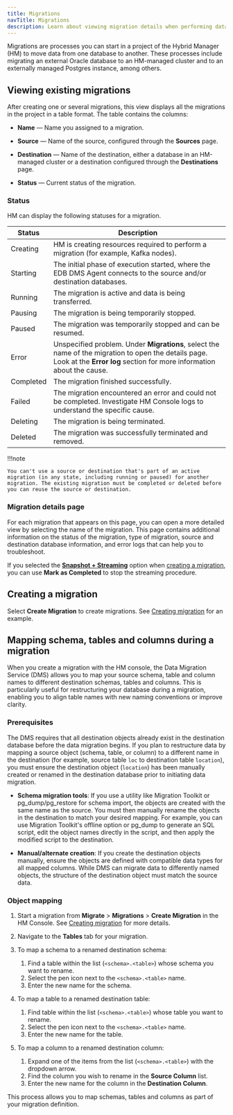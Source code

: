 ```yaml
---
title: Migrations
navTitle: Migrations
description: Learn about viewing migration details when performing database migrations to Hybrid Manager.
---
```


Migrations are processes you can start in a project of the Hybrid Manager (HM) to move data from one database to another. These processes include migrating an external Oracle database to an HM-managed cluster and to an externally managed Postgres instance, among others.

## Viewing existing migrations

After creating one or several migrations, this view displays all the migrations in the project in a table format. The table contains the columns:

-   **Name** — Name you assigned to a migration.

-   **Source** — Name of the source, configured through the **Sources** page. 

-   **Destination** — Name of the destination, either a database in an HM-managed cluster or a destination configured through the **Destinations** page.

-   **Status** — Current status of the migration.

### Status

HM can display the following statuses for a migration.

| Status    | Description                                                                                                                                                                   |
|-----------|-------------------------------------------------------------------------------------------------------------------------------------------------------------------------------|
| Creating  | HM is creating resources required to perform a migration (for example, Kafka nodes).                                                                                          |
| Starting  | The initial phase of execution started, where the EDB DMS Agent connects to the source and/or destination databases.                                                          |
| Running   | The migration is active and data is being transferred.                                                                                                                        |
| Pausing   | The migration is being temporarily stopped.                                                                                                                                   |
| Paused    | The migration was temporarily stopped and can be resumed.                                                                                                                     |
| Error     | Unspecified problem. Under **Migrations**, select the name of the migration to open the details page. Look at the **Error log** section for more information about the cause. |
| Completed | The migration finished successfully.                                                                                                                                          |
| Failed    | The migration encountered an error and could not be completed. Investigate HM Console logs to understand the specific cause.                                                  |
| Deleting  | The migration is being terminated.                                                                                                                                            |
| Deleted   | The migration was successfully terminated and removed.                                                                                                                        |

!!!note

    You can't use a source or destination that's part of an active migration (in any state, including running or paused) for another migration. The existing migration must be completed or deleted before you can reuse the source or destination.

### Migration details page

For each migration that appears on this page, you can open a more detailed view by selecting the name of the migration. This page contains additional information on the status of the migration, type of migration, source and destination database information, and error logs that can help you to troubleshoot.

If you selected the [**Snapshot + Streaming**](/edb-postgres-ai/latest/hybrid-manager/using_hybrid_manager/migration/terminology/#snapshot--streaming-migration) option when [creating a migration](/edb-postgres-ai/latest/hybrid-manager/using_hybrid_manager/migration/migration_guides/self_managed_pg_to_hm_managed/creating_migration/), you can use **Mark as Completed** to stop the streaming procedure.

## Creating a migration

Select **Create Migration** to create migrations. See [Creating migration](/edb-postgres-ai/latest/hybrid-manager/using_hybrid_manager/migration/migration_guides/self_managed_pg_to_hm_managed/creating_migration/) for an example.

## Mapping schema, tables and columns during a migration

When you create a migration with the HM console, the Data Migration Service (DMS) allows you to map your source schema, table and column names to different destination schemas, tables and columns. This is particularly useful for restructuring your database during a migration, enabling you to align table names with new naming conventions or improve clarity.

### Prerequisites 

The DMS requires that all destination objects already exist in the destination database before the data migration begins. If you plan to restructure data by mapping a source object (schema, table, or column) to a different name in the destination (for example, source table `loc` to destination table `location`), you must ensure the destination object (`location`) has been manually created or renamed in the destination database prior to initiating data migration.

- **Schema migration tools**: If you use a utility like Migration Toolkit or pg_dump/pg_restore for schema import, the objects are created with the same name as the source. You must then manually rename the objects in the destination to match your desired mapping. For example, you can use Migration Toolkit's offline option or pg_dump to generate an SQL script, edit the object names directly in the script, and then apply the modified script to the destination.

- **Manual/alternate creation**: If you create the destination objects manually, ensure the objects are defined with compatible data types for all mapped columns. While DMS can migrate data to differently named objects, the structure of the destination object must match the source data.

### Object mapping

1.  Start a migration from **Migrate** > **Migrations** > **Create Migration** in the HM Console. See [Creating migration](/edb-postgres-ai/latest/hybrid-manager/using_hybrid_manager/migration/migration_guides/self_managed_pg_to_hm_managed/creating_migration/) for more details.

1.  Navigate to the **Tables** tab for your migration.

1.  To map a schema to a renamed destination schema:

    1. Find a table within the list (`<schema>.<table>`) whose schema you want to rename.
    1. Select the pen icon next to the `<schema>.<table>` name.
    1. Enter the new name for the schema.

1.  To map a table to a renamed destination table: 

    1. Find table within the list (`<schema>.<table>`) whose table you want to rename.
    1. Select the pen icon next to the `<schema>.<table>` name.
    1. Enter the new name for the table.

1.  To map a column to a renamed destination column: 

    1. Expand one of the items from the list (`<schema>.<table>`) with the dropdown arrow. 
    1. Find the column you wish to rename in the **Source Column** list. 
    1. Enter the new name for the column in the **Destination Column**.

This process allows you to map schemas, tables and columns as part of your migration definition.
